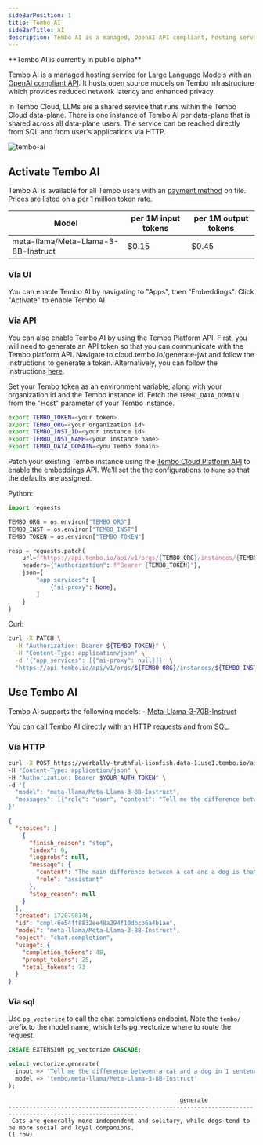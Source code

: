 ```yaml
---
sideBarPosition: 1
title: Tembo AI
sideBarTitle: AI
description: Tembo AI is a managed, OpenAI API compliant, hosting service for Large Language Models.
---
```



<Callout variant='info'>
	**Tembo AI is currently in public alpha**
</Callout>

Tembo AI is a managed hosting service for Large Language Models with an [OpenAI compliant API](https://platform.openai.com/docs/api-reference/chat/create).
 It hosts open source models on Tembo infrastructure which provides reduced network latency and enhanced privacy.

In Tembo Cloud, LLMs are a shared service that runs within the Tembo Cloud data-plane.
 There is one instance of Tembo AI per data-plane that is shared across all data-plane users.
 The service can be reached directly from SQL and from user's applications via HTTP.

![tembo-ai](./tembo-ai.png)


## Activate Tembo AI

Tembo AI is available for all Tembo users with an [payment method](../billing) on file.
 Prices are listed on a per 1 million token rate.

| Model | per 1M input tokens | per 1M output tokens
| ------------------- | ---- | ---- |
| meta-llama/Meta-Llama-3-8B-Instruct  | $0.15 | $0.45


### Via UI

You can enable Tembo AI by navigating to "Apps", then "Embeddings". Click "Activate" to enable Tembo AI.

### Via API

You can also enable Tembo AI by using the Tembo Platform API.
 First, you will need to generate an API token so that you can communicate with the Tembo platform API.
 Navigate to cloud.tembo.io/generate-jwt and follow the instructions to generate a token.
 Alternatively, you can follow the instructions [here](/docs/development/api).

Set your Tembo token as an environment variable, along with your organization id and the Tembo instance id. Fetch the `TEMBO_DATA_DOMAIN` from the "Host" parameter of your Tembo instance.

```bash
export TEMBO_TOKEN=<your token>
export TEMBO_ORG=<your organization id>
export TEMBO_INST_ID=<your instance id>
export TEMBO_INST_NAME=<your instance name>
export TEMBO_DATA_DOMAIN=<you Tembo domain>
```

Patch your existing Tembo instance using the [Tembo Cloud Platform API](https://api.tembo.io/redoc) to enable the embeddings API. We'll set the the configurations to `None` so that the defaults are assigned.

Python:

```py
import requests

TEMBO_ORG = os.environ["TEMBO_ORG"]
TEMBO_INST = os.environ["TEMBO_INST"]
TEMBO_TOKEN = os.environ["TEMBO_TOKEN"]

resp = requests.patch(
    url=f"https://api.tembo.io/api/v1/orgs/{TEMBO_ORG}/instances/{TEMBO_INST}",
    headers={"Authorization": f"Bearer {TEMBO_TOKEN}"},
    json={
        "app_services": [
            {"ai-proxy": None},
        ]
    }
)
```

Curl:

```bash
curl -X PATCH \
  -H "Authorization: Bearer ${TEMBO_TOKEN}" \
  -H "Content-Type: application/json" \
  -d '{"app_services": [{"ai-proxy": null}]}' \
  "https://api.tembo.io/api/v1/orgs/${TEMBO_ORG}/instances/${TEMBO_INST}"
```

## Use Tembo AI

Tembo AI supports the following models:
    - [Meta-Llama-3-70B-Instruct](https://huggingface.co/meta-llama/Meta-Llama-3-70B-Instruct)


You can call Tembo AI directly with an HTTP requests and from SQL.

### Via HTTP


```bash
curl -X POST https://verbally-truthful-lionfish.data-1.use1.tembo.io/ai/v1/chat/completions \
-H "Content-Type: application/json" \
-H "Authorization: Bearer $YOUR_AUTH_TOKEN" \
-d '{
  "model": "meta-llama/Meta-Llama-3-8B-Instruct",
  "messages": [{"role": "user", "content": "Tell me the difference between a cat and a dog in 1 sentence"}]
}'
```

```json
{
  "choices": [
    {
      "finish_reason": "stop",
      "index": 0,
      "logprobs": null,
      "message": {
        "content": "The main difference between a cat and a dog is that cats are generally more independent and aloof, preferring to spend time alone, whereas dogs are often more social and pack-oriented, thriving on interaction and attention from their human family members.",
        "role": "assistant"
      },
      "stop_reason": null
    }
  ],
  "created": 1720798146,
  "id": "cmpl-6e54ff8832ee48a294f10dbcb6a4b1ae",
  "model": "meta-llama/Meta-Llama-3-8B-Instruct",
  "object": "chat.completion",
  "usage": {
    "completion_tokens": 48,
    "prompt_tokens": 25,
    "total_tokens": 73
  }
}
```

### Via sql

Use `pg_vectorize` to call the chat completions endpoint.
 Note the `tembo/` prefix to the model name, which tells pg_vectorize where to route the request.


```sql
CREATE EXTENSION pg_vectorize CASCADE;

select vectorize.generate(
  input => 'Tell me the difference between a cat and a dog in 1 sentence',
  model => 'tembo/meta-llama/Meta-Llama-3-8B-Instruct'
);
```

```plaintext
                                                 generate                                                  
-----------------------------------------------------------------------------------------------------------
 Cats are generally more independent and solitary, while dogs tend to be more social and loyal companions.
(1 row)
```